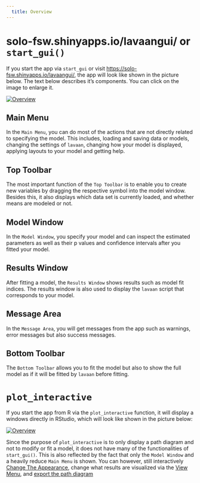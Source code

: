 ```yaml
---
  title: Overview
---
```

  
# solo-fsw.shinyapps.io/lavaangui/ or `start_gui()`

If you start the app via `start_gui` or visit <https://solo-fsw.shinyapps.io/lavaangui/>, the app will look like shown in the picture below. The text below describes it's components. You can click on the image to enlarge it.

[![Overview](overview.png)](overview.png)

## Main Menu

In the `Main Menu`, you can do most of the actions that are not directly related to specifying the model. This includes, loading and saving data or models, changing the settings of `lavaan`, changing how your model is displayed, applying layouts to your model and getting help.

## Top Toolbar

The most important function of the `Top Toolbar` is to enable you to create new variables by dragging the respective symbol into the model window. Besides this, it also displays which data set is currently loaded, and whether means are modeled or not.

## Model Window

In the `Model Window`, you specify your model and can inspect the estimated parameters as well as their p values and confidence intervals after you fitted your model.

## Results Window

After fitting a model, the `Results Window` shows results such as model fit indices. The results window is also used to display the `lavaan` script that corresponds to your model.

## Message Area

In the `Message Area`, you will get messages from the app such as warnings, error messages but also success messages.

## Bottom Toolbar

The `Bottom Toolbar` allows you to fit the model but also to show the full model as if it will be fitted by `lavaan` before fitting.

# `plot_interactive`

If you start the app from R via the `plot_interactive` function, it will display a windows directly in RStudio, which will look like shown in the picture below:

[![Overview](plot_interactive.png)](plot_interactive.png)

Since the purpose of `plot_interactive` is to only display a path diagram and not to modify or fit a model, it does not have many of the functionalities of `start_gui()`. This is also reflected by the fact that only the `Model Window` and a heavily reduce `Main Menu` is shown. You can however, still interactively [Change The Appearance](appearance.qmd), change what results are visualized via the [View Menu](result.qmd), and [export the path diagram](save.qmd)


